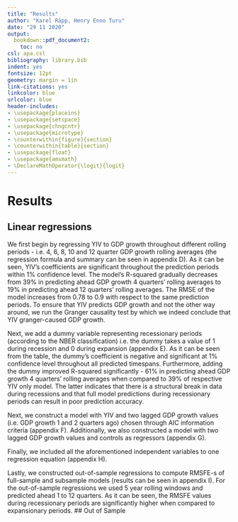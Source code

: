 ```yaml
---
title: "Results"
author: "Karel Räpp, Henry Enno Turu"
date: "29 11 2020"
output: 
  bookdown::pdf_document2:
    toc: no
csl: apa.csl
bibliography: library.bib
indent: yes
fontsize: 12pt
geometry: margin = 1in
link-citations: yes
linkcolor: blue
urlcolor: blue
header-includes:
- \usepackage{placeins}
- \usepackage{setspace}
- \usepackage{chngcntr}
- \usepackage{microtype}
- \counterwithin{figure}{section}
- \counterwithin{table}{section}
- \usepackage{float}
- \usepackage{amsmath}
- \DeclareMathOperator{\logit}{logit}
---
```



# Results

## Linear regressions
We first begin by regressing YIV to GDP growth throughout different rolling periods - i.e. 4, 6, 8, 10 and 12 quarter GDP growth rolling averages (the regression formula and summary can be seen in appendix D). As it can be seen, YIV’s coefficients are significant throughout the prediction periods within 1% confidence level. The model’s R-squared gradually decreases from 39% in predicting ahead GDP growth 4 quarters’ rolling averages to 19% in predicting ahead 12 quarters’ rolling averages. The RMSE of the model increases from 0.78 to 0.9 with respect to the same prediction periods. To ensure that YIV predicts GDP growth and not the other way around, we run the Granger causality test by which we indeed conclude that YIV granger-caused GDP growth.

Next, we add a dummy variable representing recessionary periods (according to the NBER classification) i.e. the dummy takes a value of 1 during recession and 0 during expansion (appendix E). As it can be seen from the table, the dummy’s coefficient is negative and significant at 1% confidence level throughout all predicted timespans. Furthermore, adding the dummy improved R-squared significantly - 61% in predicting ahead GDP growth 4 quarters’ rolling averages when compared to 39% of respective YIV only model. The latter indicates that there is a structural break in data during recessions and that full model predictions during recessionary periods can result in poor prediction accuracy.

Next, we construct a model with YIV and two lagged GDP growth values (i.e. GDP growth 1 and 2 quarters ago) chosen through AIC information criteria (appendix F). Additionally, we also constructed a model with two lagged GDP growth values and controls as regressors (appendix G).

Finally, we included all the aforementioned independent variables to one regression equation (appendix H). 

Lastly, we constructed out-of-sample regressions to compute RMSFE-s of full-sample and subsample models (results can be seen in appendix I). For the out-of-sample regressions we used 5 year rolling windows and predicted ahead 1 to 12 quarters. As it can be seen, the RMSFE values during recessionary periods are significantly higher when compared to expansionary periods.
## Out of Sample
